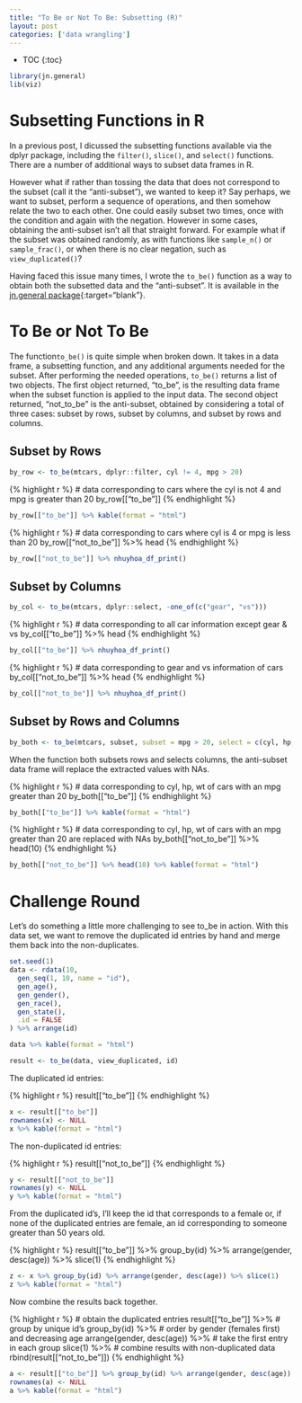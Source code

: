 ```yaml
---
title: "To Be or Not To Be: Subsetting (R)"
layout: post
categories: ['data wrangling']
---
```


* TOC
{:toc}

```r
library(jn.general)
lib(viz)
```

# Subsetting Functions in R

In a previous post, I dicussed the subsetting functions available via the dplyr package, including the `filter()`, `slice()`, and `select()` functions. There are a number of additional ways to subset data frames in R. 

However what if rather than tossing the data that does not correspond to the subset (call it the "anti-subset"), we wanted to keep it? Say perhaps, we want to subset, perform a sequence of operations, and then somehow relate the two to each other. One could easily subset two times, once with the condition and again with the negation. However in some cases, obtaining the anti-subset isn't all that straight forward. For example what if the subset was obtained randomly, as with functions like `sample_n()` or `sample_frac()`, or when there is no clear negation, such as `view_duplicated()`?

Having faced this issue many times, I wrote the `to_be()` function as a way to obtain both the subsetted data and the "anti-subset". It is available in the [jn.general package][package_link]{:target="blank"}.

# To Be or Not To Be

The function`to_be()` is quite simple when broken down. It takes in a data frame, a subsetting function, and any additional arguments needed for the subset. After performing the needed operations, `to_be()` returns a list of two objects. The first object returned, "to_be", is the resulting data frame when the subset function is applied to the input data. The second object returned, "not_to_be" is the anti-subset, obtained by considering a total of three cases: subset by rows, subset by columns, and subset by rows and columns. 

## Subset by Rows

```r
by_row <- to_be(mtcars, dplyr::filter, cyl != 4, mpg > 20)
```

{% highlight r %}
# data corresponding to cars where the cyl is not 4 and mpg is greater than 20
by_row[["to_be"]]
{% endhighlight %}
<div class = "dftab">
```r
by_row[["to_be"]] %>% kable(format = "html")
```
</div><p></p>

{% highlight r %}
# data corresponding to cars where cyl is 4 or mpg is less than 20
by_row[["not_to_be"]] %>% head
{% endhighlight %}
<div class = "dftab">
```r
by_row[["not_to_be"]] %>% nhuyhoa_df_print()
```
</div>

## Subset by Columns

```r
by_col <- to_be(mtcars, dplyr::select, -one_of(c("gear", "vs")))
```


{% highlight r %}
# data corresponding to all car information except gear & vs 
by_col[["to_be"]] %>% head
{% endhighlight %}
<div class = "dftab">
```r
by_col[["to_be"]] %>% nhuyhoa_df_print()
```
</div><p></p>

{% highlight r %}
# data corresponding to gear and vs information of cars
by_col[["not_to_be"]] %>% head
{% endhighlight %}
<div class = "dftab">
```r
by_col[["not_to_be"]] %>% nhuyhoa_df_print()
```
</div>


## Subset by Rows and Columns

```r
by_both <- to_be(mtcars, subset, subset = mpg > 20, select = c(cyl, hp, wt))
```

When the function both subsets rows and selects columns, the anti-subset data frame will replace the extracted values with NAs. 

{% highlight r %}
# data corresponding to cyl, hp, wt of cars with an mpg greater than 20
by_both[["to_be"]]
{% endhighlight %}
<div class = "dftab">
```r
by_both[["to_be"]] %>% kable(format = "html")
```
</div><p></p>

{% highlight r %}
# data corresponding to cyl, hp, wt of cars with an mpg greater than 20 are replaced with NAs
by_both[["not_to_be"]] %>% head(10)
{% endhighlight %}
<div class = "dftab">
```r
by_both[["not_to_be"]] %>% head(10) %>% kable(format = "html")
```
</div>

# Challenge Round
Let’s do something a little more challenging to see to_be in action. With this data set, we want to remove the duplicated id entries by hand and merge them back into the non-duplicates. 

<div class = "dftab">
```r
set.seed(1)
data <- rdata(10,
  gen_seq(1, 10, name = "id"),
  gen_age(),
  gen_gender(),
  gen_race(),
  gen_state(),
  .id = FALSE
) %>% arrange(id)

data %>% kable(format = "html")
```
</div><p></p>

```r
result <- to_be(data, view_duplicated, id)
```

The duplicated id entries:

{% highlight r %}
result[["to_be"]]
{% endhighlight %}
<div class = "dftab">
```r
x <- result[["to_be"]]
rownames(x) <- NULL
x %>% kable(format = "html")
```
</div><p></p>

The non-duplicated id entries:

{% highlight r %}
result[["not_to_be"]]
{% endhighlight %}
<div class = "dftab">
```r
y <- result[["not_to_be"]] 
rownames(y) <- NULL
y %>% kable(format = "html")
```
</div><p></p>

From the duplicated id's, I'll keep the id that corresponds to a female or, if none of the duplicated entries are female, an id corresponding to someone greater than 50 years old. 

{% highlight r %}
result[["to_be"]] %>% group_by(id) %>% arrange(gender, desc(age)) %>% slice(1)
{% endhighlight %}
<div class = "dftab">
```r
z <- x %>% group_by(id) %>% arrange(gender, desc(age)) %>% slice(1) 
z %>% kable(format = "html")
```
</div><p></p>

Now combine the results back together.

{% highlight r %}
# obtain the duplicated entries
result[["to_be"]] %>% 
  # group by unique id's
  group_by(id) %>% 
  # order by gender (females first) and decreasing age
  arrange(gender, desc(age)) %>% 
  # take the first entry in each group
  slice(1) %>% 
  # combine results with non-duplicated data
  rbind(result[["not_to_be"]])
{% endhighlight %}
<div class = "dftab">
```r
a <- result[["to_be"]] %>% group_by(id) %>% arrange(gender, desc(age)) %>% slice(1) %>% rbind(result[["not_to_be"]]) %>% arrange(id)
rownames(a) <- NULL
a %>% kable(format = "html")
```
</div>

[package_link]: https://github.com/jnguyen92/jn.general
